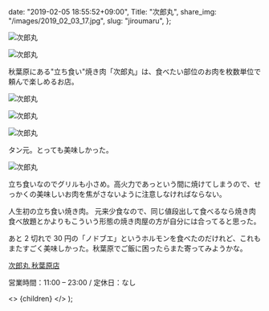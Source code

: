 
  date: "2019-02-05 18:55:52+09:00",
  Title: "次郎丸",
  share_img: "/images/2019_02_03_17.jpg",
  slug: "jiroumaru",
};

![次郎丸](/images/2019_02_03_15.jpg)

![次郎丸](/images/2019_02_03_16.jpg)

<span className="caption">
  秋葉原にある"立ち食い"焼き肉「次郎丸」は、食べたい部位のお肉を枚数単位で頼んで楽しめるお店。
</span>

![次郎丸](/images/2019_02_03_17.jpg)

![次郎丸](/images/2019_02_03_18.jpg)

![次郎丸](/images/2019_02_03_19.jpg)

<span className="caption">タン元。とっても美味しかった。</span>

![次郎丸](/images/2019_02_03_20.jpg)

<span className="caption">
  立ち食いなのでグリルも小さめ。高火力であっという間に焼けてしまうので、せっかくの美味しいお肉を焦がさないように注意しなければならない。
</span>

人生初の立ち食い焼き肉。
元来少食なので、同じ値段出して食べるなら焼き肉食べ放題とかよりもこういう形態の焼き肉屋の方が自分には合ってると思った。

あと 2 切れで 30 円の「ノドブエ」というホルモンを食べたのだけれど、これもまたすごく美味しかった。秋葉原でご飯に困ったらまた寄ってみようかな。

<a href="http://jiroumaru.jp/">次郎丸 秋葉原店</a><br />
<!-- 〒730-0036 広島県広島市中区袋町3-28<br /> -->
営業時間：11:00 – 23:00 / 定休日：なし

  <>
    <Head>
      <title>{meta.Title} | 異郷好実</title>
    </Head>
    <PostLayout meta={meta}>{children}</PostLayout>
  </>
);
